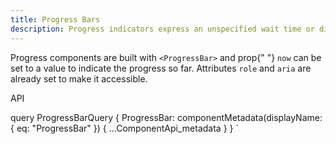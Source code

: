 ```yaml
---
title: Progress Bars
description: Progress indicators express an unspecified wait time or display the length of a process.
---
```



<Overview>
  Progress components are built with <code>&lt;ProgressBar&gt;</code> and prop{" "}
  <code>now</code> can be set to a value to indicate the progress so far.
  Attributes <code>role</code> and <code>aria</code> are already set to make it
  accessible.
</Overview>

<CodeBlock title="Example" code={ProgressBarBasic}></CodeBlock>
<LinkedHeading h="2" id="progess-api" className="h1">
  API
</LinkedHeading>
<ComponentApi metadata={props.data.ProgressBar} />

  query ProgressBarQuery {
    ProgressBar: componentMetadata(displayName: { eq: "ProgressBar" }) {
      ...ComponentApi_metadata
    }
  }
`

